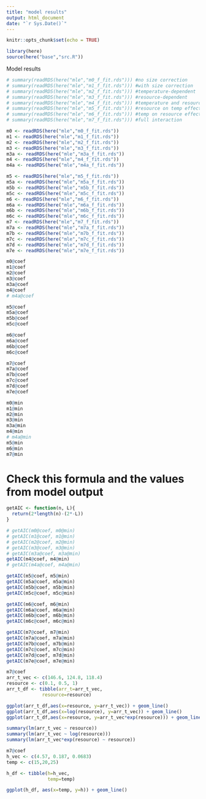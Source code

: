 ```yaml
---
title: "model results"
output: html_document
date: "`r Sys.Date()`"
---
```


```r
knitr::opts_chunk$set(echo = TRUE)
```

```r
library(here)
source(here("base","src.R"))
```



Model results
```r
# summary(readRDS(here("mle","m0_f_fit.rds"))) #no size correction
# summary(readRDS(here("mle","m1_f_fit.rds"))) #with size correction
# summary(readRDS(here("mle","m2_f_fit.rds"))) #temperature-dependent
# summary(readRDS(here("mle","m3_f_fit.rds"))) #resource-dependent
# summary(readRDS(here("mle","m4_f_fit.rds"))) #temperature and resource-dependent
# summary(readRDS(here("mle","m5_f_fit.rds"))) #resource on temp effect
# summary(readRDS(here("mle","m6_f_fit.rds"))) #temp on resource effect
# summary(readRDS(here("mle","m7_f_fit.rds"))) #full interaction
```



```r
m0 <- readRDS(here("mle","m0_f_fit.rds"))
m1 <- readRDS(here("mle","m1_f_fit.rds"))
m2 <- readRDS(here("mle","m2_f_fit.rds"))
m3 <- readRDS(here("mle","m3_f_fit.rds"))
m3a <- readRDS(here("mle","m3a_f_fit.rds"))
m4 <- readRDS(here("mle","m4_f_fit.rds"))
m4a <- readRDS(here("mle","m4a_f_fit.rds"))
```


```r
m5 <- readRDS(here("mle","m5_f_fit.rds"))
m5a <- readRDS(here("mle","m5a_f_fit.rds"))
m5b <- readRDS(here("mle","m5b_f_fit.rds"))
m5c <- readRDS(here("mle","m5c_f_fit.rds"))
m6 <- readRDS(here("mle","m6_f_fit.rds"))
m6a <- readRDS(here("mle","m6a_f_fit.rds"))
m6b <- readRDS(here("mle","m6b_f_fit.rds"))
m6c <- readRDS(here("mle","m6c_f_fit.rds"))
m7 <- readRDS(here("mle","m7_f_fit.rds"))
m7a <- readRDS(here("mle","m7a_f_fit.rds"))
m7b <- readRDS(here("mle","m7b_f_fit.rds"))
m7c <- readRDS(here("mle","m7c_f_fit.rds"))
m7d <- readRDS(here("mle","m7d_f_fit.rds"))
m7e <- readRDS(here("mle","m7e_f_fit.rds"))
```

```r
m0@coef
m1@coef
m2@coef
m3@coef
m3a@coef
m4@coef
# m4a@coef
```


```r
m5@coef
m5a@coef
m5b@coef
m5c@coef
```


```r
m6@coef
m6a@coef
m6b@coef
m6c@coef
```


```r
m7@coef
m7a@coef
m7b@coef
m7c@coef
m7d@coef
m7e@coef
```

```r
m0@min
m1@min
m2@min
m3@min
m3a@min
m4@min
# m4a@min
m5@min
m6@min
m7@min
```

# Check this formula and the values from model output

```r
getAIC <- function(n, L){
  return(2*length(n)-(2*-L))
}
```


```r
# getAIC(m0@coef, m0@min)
# getAIC(m1@coef, m1@min)
# getAIC(m2@coef, m2@min)
# getAIC(m3@coef, m3@min)
# getAIC(m3a@coef, m3a@min)
getAIC(m4@coef, m4@min)
# getAIC(m4a@coef, m4a@min)
```


```r
getAIC(m5@coef, m5@min)
getAIC(m5a@coef, m5a@min)
getAIC(m5b@coef, m5b@min)
getAIC(m5c@coef, m5c@min)
```

```r
getAIC(m6@coef, m6@min)
getAIC(m6a@coef, m6a@min)
getAIC(m6b@coef, m6b@min)
getAIC(m6c@coef, m6c@min)
```

```r
getAIC(m7@coef, m7@min)
getAIC(m7a@coef, m7a@min)
getAIC(m7b@coef, m7b@min)
getAIC(m7c@coef, m7c@min)
getAIC(m7d@coef, m7d@min)
getAIC(m7e@coef, m7e@min)
```

```r
m7@coef
arr_t_vec <- c(146.6, 124.8, 118.4)
resource <- c(0.1, 0.5, 1)
arr_t_df <- tibble(arr_t=arr_t_vec,
             resource=resource)

ggplot(arr_t_df,aes(x=resource, y=arr_t_vec)) + geom_line()
ggplot(arr_t_df,aes(x=log(resource), y=arr_t_vec)) + geom_line()
ggplot(arr_t_df,aes(x=resource, y=arr_t_vec*exp(resource))) + geom_line()

summary(lm(arr_t_vec ~ resource))
summary(lm(arr_t_vec ~ log(resource)))
summary(lm(arr_t_vec*exp(resource) ~ resource))

```

```r
m7@coef
h_vec <- c(4.57, 0.187, 0.0683)
temp <- c(15,20,25)

h_df <- tibble(h=h_vec,
               temp=temp)

ggplot(h_df, aes(x=temp, y=h)) + geom_line()
```



